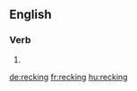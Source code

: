 ==English==

===Verb===
{{head|en|present participle}}

# {{present participle of|reck|lang=en}}

[[de:recking]]
[[fr:recking]]
[[hu:recking]]
